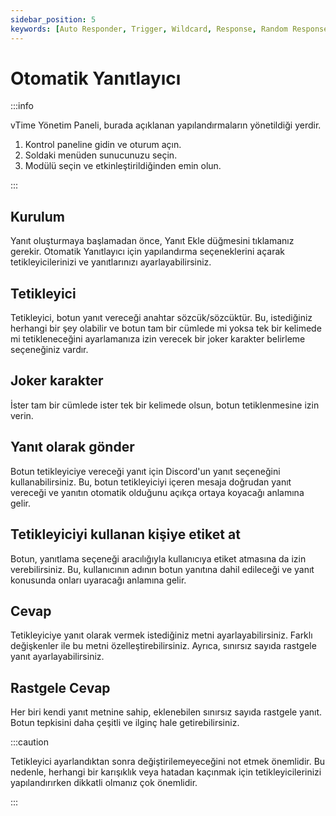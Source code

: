 ```yaml
---
sidebar_position: 5
keywords: [Auto Responder, Trigger, Wildcard, Response, Random Responses]
---
```


# Otomatik Yanıtlayıcı

:::info

vTime Yönetim Paneli, burada açıklanan yapılandırmaların yönetildiği yerdir.

1. Kontrol paneline gidin ve oturum açın.
2. Soldaki menüden sunucunuzu seçin.
3. Modülü seçin ve etkinleştirildiğinden emin olun.

:::

## Kurulum

Yanıt oluşturmaya başlamadan önce, Yanıt Ekle düğmesini tıklamanız gerekir. Otomatik Yanıtlayıcı için yapılandırma seçeneklerini açarak tetikleyicilerinizi ve yanıtlarınızı ayarlayabilirsiniz.

## Tetikleyici

Tetikleyici, botun yanıt vereceği anahtar sözcük/sözcüktür. Bu, istediğiniz herhangi bir şey olabilir ve botun tam bir cümlede mi yoksa tek bir kelimede mi tetikleneceğini ayarlamanıza izin verecek bir joker karakter belirleme seçeneğiniz vardır.

## Joker karakter

İster tam bir cümlede ister tek bir kelimede olsun, botun tetiklenmesine izin verin.

## Yanıt olarak gönder

Botun tetikleyiciye vereceği yanıt için Discord'un yanıt seçeneğini kullanabilirsiniz. Bu, botun tetikleyiciyi içeren mesaja doğrudan yanıt vereceği ve yanıtın otomatik olduğunu açıkça ortaya koyacağı anlamına gelir.

## Tetikleyiciyi kullanan kişiye etiket at

Botun, yanıtlama seçeneği aracılığıyla kullanıcıya etiket atmasına da izin verebilirsiniz. Bu, kullanıcının adının botun yanıtına dahil edileceği ve yanıt konusunda onları uyaracağı anlamına gelir.

## Cevap

Tetikleyiciye yanıt olarak vermek istediğiniz metni ayarlayabilirsiniz. Farklı değişkenler ile bu metni özelleştirebilirsiniz. Ayrıca, sınırsız sayıda rastgele yanıt ayarlayabilirsiniz.

## Rastgele Cevap

Her biri kendi yanıt metnine sahip, eklenebilen sınırsız sayıda rastgele yanıt. Botun tepkisini daha çeşitli ve ilginç hale getirebilirsiniz.

:::caution

Tetikleyici ayarlandıktan sonra değiştirilemeyeceğini not etmek önemlidir. Bu nedenle, herhangi bir karışıklık veya hatadan kaçınmak için tetikleyicilerinizi yapılandırırken dikkatli olmanız çok önemlidir.

:::
